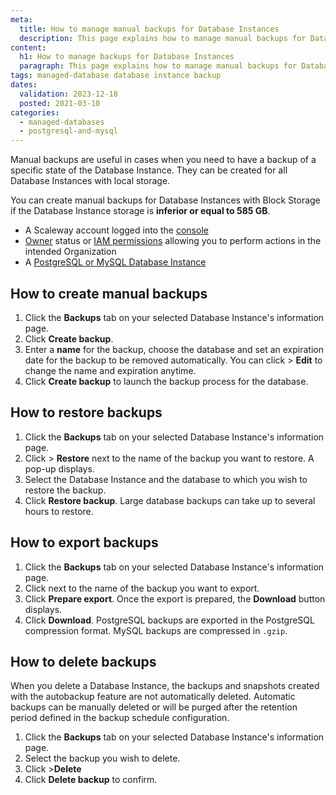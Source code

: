 ```yaml
---
meta:
  title: How to manage manual backups for Database Instances
  description: This page explains how to manage manual backups for Database Instances
content:
  h1: How to manage backups for Database Instances
  paragraph: This page explains how to manage manual backups for Database Instances
tags: managed-database database instance backup
dates:
  validation: 2023-12-18
  posted: 2021-03-10
categories:
  - managed-databases
  - postgresql-and-mysql
---
```


Manual backups are useful in cases when you need to have a backup of a specific state of the Database Instance. They can be created for all Database Instances with local storage.

You can create manual backups for Database Instances with Block Storage if the Database Instance storage is **inferior or equal to 585 GB**.

<Macro id="requirements" />

- A Scaleway account logged into the [console](https://console.scaleway.com)
- [Owner](/identity-and-access-management/iam/concepts/#owner) status or [IAM permissions](/identity-and-access-management/iam/concepts/#permission) allowing you to perform actions in the intended Organization
- A [PostgreSQL or MySQL Database Instance](/managed-databases/postgresql-and-mysql/quickstart)

## How to create manual backups

1. Click the **Backups** tab on your selected Database Instance's information page.
2. Click **Create backup**.
3. Enter a **name** for the backup, choose the database and set an expiration date for the backup to be removed automatically.
    <Message type="note">
      You can click <Icon name="more" /> > **Edit** to change the name and expiration anytime.
    </Message>
4. Click **Create backup** to launch the backup process for the database.

## How to restore backups

1. Click the **Backups** tab on your selected Database Instance's information page.
2. Click <Icon name="more" /> > **Restore** next to the name of the backup you want to restore. A pop-up displays.
4. Select the Database Instance and the database to which you wish to restore the backup.
5. Click **Restore backup**.
    <Message type="note">
      Large database backups can take up to several hours to restore.
    </Message>

## How to export backups

1. Click the **Backups** tab on your selected Database Instance's information page.
2. Click <Icon name="more" /> next to the name of the backup you want to export.
3. Click **Prepare export**. Once the export is prepared, the **Download** button displays.
4. Click **Download**.
    <Message type="note">
      PostgreSQL backups are exported in the PostgreSQL compression format. MySQL backups are compressed in `.gzip`.
    </Message>

## How to delete backups

When you delete a Database Instance, the backups and snapshots created with the autobackup feature are not automatically deleted.
Automatic backups can be manually deleted or will be purged after the retention period defined in the backup schedule configuration.

1. Click the **Backups** tab on your selected Database Instance's information page.
2. Select the backup you wish to delete.
3. Click <Icon name="more" /> >**Delete**
4. Click **Delete backup** to confirm.


